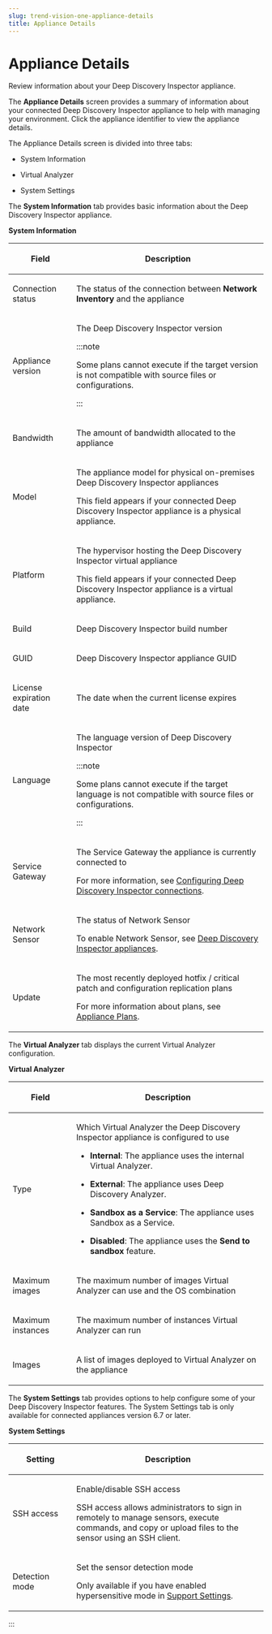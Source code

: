 ```yaml
---
slug: trend-vision-one-appliance-details
title: Appliance Details
---
```

# Appliance Details

Review information about your Deep Discovery Inspector appliance.

The **Appliance Details** screen provides a summary of information about your connected Deep Discovery Inspector appliance to help with managing your environment. Click the appliance identifier to view the appliance details.

The Appliance Details screen is divided into three tabs:

- System Information

- Virtual Analyzer

- System Settings

The **System Information** tab provides basic information about the Deep Discovery Inspector appliance.

**System Information**

<table>
<colgroup>
<col style="width: 25%" />
<col style="width: 75%" />
</colgroup>
<thead>
<tr>
<th><p>Field</p></th>
<th><p>Description</p></th>
</tr>
</thead>
<tbody>
<tr>
<td><p>Connection status</p></td>
<td><p>The status of the connection between <strong>Network Inventory</strong> and the appliance</p></td>
</tr>
<tr>
<td><p>Appliance version</p></td>
<td><p>The Deep Discovery Inspector version</p>


:::note

<p>Some plans cannot execute if the target version is not compatible with source files or configurations.</p>


:::

</td>
</tr>
<tr>
<td><p>Bandwidth</p></td>
<td><p>The amount of bandwidth allocated to the appliance</p></td>
</tr>
<tr>
<td><p>Model</p></td>
<td><p>The appliance model for physical on-premises Deep Discovery Inspector appliances</p>
<p>This field appears if your connected Deep Discovery Inspector appliance is a physical appliance.</p></td>
</tr>
<tr>
<td><p>Platform</p></td>
<td><p>The hypervisor hosting the Deep Discovery Inspector virtual appliance</p>
<p>This field appears if your connected Deep Discovery Inspector appliance is a virtual appliance.</p></td>
</tr>
<tr>
<td><p>Build</p></td>
<td><p>Deep Discovery Inspector build number</p></td>
</tr>
<tr>
<td><p>GUID</p></td>
<td><p>Deep Discovery Inspector appliance GUID</p></td>
</tr>
<tr>
<td><p>License expiration date</p></td>
<td><p>The date when the current license expires</p></td>
</tr>
<tr>
<td><p>Language</p></td>
<td><p>The language version of Deep Discovery Inspector</p>


:::note

<p>Some plans cannot execute if the target language is not compatible with source files or configurations.</p>


:::

</td>
</tr>
<tr>
<td><p>Service Gateway</p></td>
<td><p>The Service Gateway the appliance is currently connected to</p>
<p>For more information, see <a href="trend-vision-one-configuring-ddi-connections">Configuring Deep Discovery Inspector connections</a>.</p></td>
</tr>
<tr>
<td><p>Network Sensor</p></td>
<td><p>The status of Network Sensor</p>
<p>To enable Network Sensor, see <a href="trend-vision-one-deep-discovery-inspector-appliances">Deep Discovery Inspector appliances</a>.</p></td>
</tr>
<tr>
<td><p>Update</p></td>
<td><p>The most recently deployed hotfix / critical patch and configuration replication plans</p>
<p>For more information about plans, see <a href="trend-vision-one-appliance-plans">Appliance Plans</a>.</p></td>
</tr>
</tbody>
</table>

The **Virtual Analyzer** tab displays the current Virtual Analyzer configuration.

**Virtual Analyzer**

<table>
<colgroup>
<col style="width: 25%" />
<col style="width: 75%" />
</colgroup>
<thead>
<tr>
<th><p>Field</p></th>
<th><p>Description</p></th>
</tr>
</thead>
<tbody>
<tr>
<td><p>Type</p></td>
<td><p>Which Virtual Analyzer the Deep Discovery Inspector appliance is configured to use</p>
<ul>
<li><p><strong>Internal</strong>: The appliance uses the internal Virtual Analyzer.</p></li>
<li><p><strong>External</strong>: The appliance uses Deep Discovery Analyzer.</p></li>
<li><p><strong>Sandbox as a Service</strong>: The appliance uses Sandbox as a Service.</p></li>
<li><p><strong>Disabled</strong>: The appliance uses the <strong>Send to sandbox</strong> feature.</p></li>
</ul></td>
</tr>
<tr>
<td><p>Maximum images</p></td>
<td><p>The maximum number of images Virtual Analyzer can use and the OS combination</p></td>
</tr>
<tr>
<td><p>Maximum instances</p></td>
<td><p>The maximum number of instances Virtual Analyzer can run</p></td>
</tr>
<tr>
<td><p>Images</p></td>
<td><p>A list of images deployed to Virtual Analyzer on the appliance</p></td>
</tr>
</tbody>
</table>

The **System Settings** tab provides options to help configure some of your Deep Discovery Inspector features. The System Settings tab is only available for connected appliances version 6.7 or later.

**System Settings**

<table>
<colgroup>
<col style="width: 25%" />
<col style="width: 75%" />
</colgroup>
<thead>
<tr>
<th><p>Setting</p></th>
<th><p>Description</p></th>
</tr>
</thead>
<tbody>
<tr>
<td><p>SSH access</p></td>
<td><p>Enable/disable SSH access</p>
<p>SSH access allows administrators to sign in remotely to manage sensors, execute commands, and copy or upload files to the sensor using an SSH client.</p></td>
</tr>
<tr>
<td><p>Detection mode</p></td>
<td><p>Set the sensor detection mode</p>
<p>Only available if you have enabled hypersensitive mode in <a href="trend-vision-one-support-settings">Support Settings</a>.</p></td>
</tr>
</tbody>
</table>
:::
